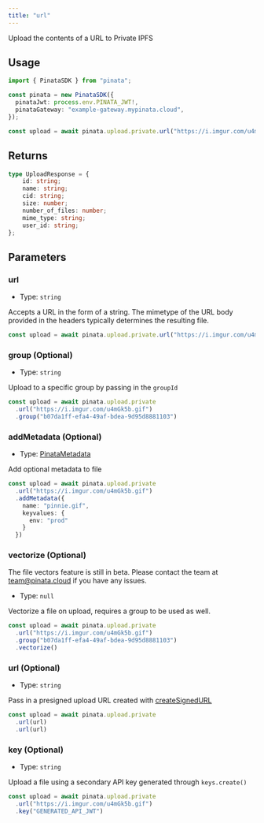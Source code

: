 ```yaml
---
title: "url"
---
```


Upload the contents of a URL to Private IPFS

## Usage

```typescript
import { PinataSDK } from "pinata";

const pinata = new PinataSDK({
  pinataJwt: process.env.PINATA_JWT!,
  pinataGateway: "example-gateway.mypinata.cloud",
});

const upload = await pinata.upload.private.url("https://i.imgur.com/u4mGk5b.gif")
```

## Returns

```typescript
type UploadResponse = {
	id: string;
	name: string;
	cid: string;
	size: number;
	number_of_files: number;
	mime_type: string;
	user_id: string;
};
```

## Parameters

### url

- Type: `string`

Accepts a URL in the form of a string. The mimetype of the URL body provided in the headers typically determines the resulting file.

```typescript
const upload = await pinata.upload.private.url("https://i.imgur.com/u4mGk5b.gif")
```

### group (Optional)

- Type: `string`

Upload to a specific group by passing in the `groupId`

```typescript {3}
const upload = await pinata.upload.private
  .url("https://i.imgur.com/u4mGk5b.gif")
  .group("b07da1ff-efa4-49af-bdea-9d95d8881103")
```

### addMetadata (Optional)

- Type: [PinataMetadata](../types#pinatametadata)

Add optional metadata to file

```typescript {3-8}
const upload = await pinata.upload.private
  .url("https://i.imgur.com/u4mGk5b.gif")
  .addMetadata({
    name: "pinnie.gif",
    keyvalues: {
      env: "prod"
    }
  })
```

### vectorize (Optional)

<Warning>
  The file vectors feature is still in beta. Please contact the team at <a href="mailto:team@pinata.cloud" target="_blank">team@pinata.cloud</a> if you have any issues.
</Warning>

- Type: `null`

Vectorize a file on upload, requires a group to be used as well.

```typescript {4}
const upload = await pinata.upload.private
  .url("https://i.imgur.com/u4mGk5b.gif")
  .group("b07da1ff-efa4-49af-bdea-9d95d8881103")
  .vectorize()
```

### url (Optional)

- Type: `string`

Pass in a presigned upload URL created with [createSignedURL](./create-signed-url)

```typescript {3}
const upload = await pinata.upload.private
  .url(url)
  .url(url)
```

### key (Optional)

- Type: `string`

Upload a file using a secondary API key generated through `keys.create()`

```typescript {3}
const upload = await pinata.upload.private
  .url("https://i.imgur.com/u4mGk5b.gif")
  .key("GENERATED_API_JWT")
```
